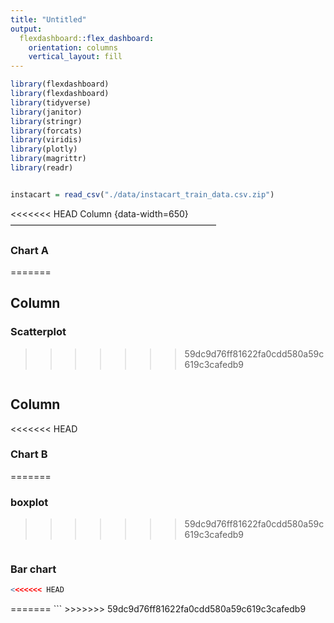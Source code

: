 ```yaml
---
title: "Untitled"
output: 
  flexdashboard::flex_dashboard:
    orientation: columns
    vertical_layout: fill
---
```

  
```r

library(flexdashboard)
library(flexdashboard)
library(tidyverse)
library(janitor)
library(stringr)
library(forcats)
library(viridis)
library(plotly)
library(magrittr)
library(readr)


instacart = read_csv("./data/instacart_train_data.csv.zip")

```

<<<<<<< HEAD
Column {data-width=650}
-----------------------------------------------------------------------
  
### Chart A
  
=======


Column {data-width=650}
-----------------------------------------------------------------------

### Scatterplot

>>>>>>> 59dc9d76ff81622fa0cdd580a59c619c3cafedb9
```r

```

Column {data-width=350}
-----------------------------------------------------------------------
<<<<<<< HEAD
  
### Chart B
  
=======

### boxplot

>>>>>>> 59dc9d76ff81622fa0cdd580a59c619c3cafedb9
```r

```

### Bar chart

```r

<<<<<<< HEAD
```
=======
```
>>>>>>> 59dc9d76ff81622fa0cdd580a59c619c3cafedb9
